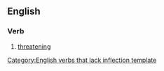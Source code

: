 {{rfv}}
==English==

===Verb===
{{infl|en|verb}}[[Category:English verbs that lack inflection template]]

# [[threatening]]